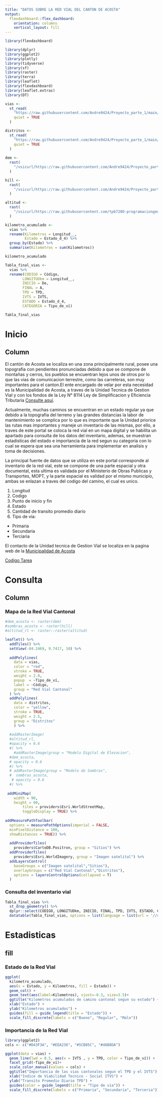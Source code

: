 ```yaml
---
title: "DATOS SOBRE LA RED VIAL DEL CANTON DE ACOSTA"
output: 
  flexdashboard::flex_dashboard:
    orientation: columns
    vertical_layout: fill
---
```


```r
library(flexdashboard)
```

```r
library(dplyr)
library(ggplot2)
library(plotly)
library(tidyverse)
library(sf)
library(raster)
library(terra)
library(leaflet)
library(flexdashboard)
library(leaflet.extras)
library(DT)

```



```r

vias <-
  st_read(
    "https://raw.githubusercontent.com/Andre9424/Proyecto_parte_1/main/redvialWGS84.geojson",
    quiet = TRUE
  )

distritos <-
  st_read(
    "https://raw.githubusercontent.com/Andre9424/Proyecto_parte_1/main/distritoWGS84.geojson",
    quiet = TRUE
  )
   
dem <-
  rast(
    "/vsicurl/https://raw.githubusercontent.com/Andre9424/Proyecto_parte_1/main/DemAcostaWGS84.tif"
  )

hill <-
  rast(
    "/vsicurl/https://raw.githubusercontent.com/Andre9424/Proyecto_parte_1/main/SombraAcostaWGS84.tif"
  )

altitud <-
  rast(
    "/vsicurl/https://raw.githubusercontent.com/tpb728O-programaciongeoespacialr/2021ii/master/datos/worldclim/altitud.tif"
  )


```

```r

kilometro_acumulado <-
  vias %>%
  rename(Kilometros = Longitud__,
         Estado = Estado_d_4) %>%
  group_by(Estado) %>%
  summarise(Kilometros = sum(Kilometros))

kilometro_acumulado

```

```r
Tabla_final_vias <-
  vias %>%
  rename(CODIGO = Código,
        LONGITUDkm = Longitud__,
        INICIO = De,
        FINAL = A,
        TPD = TPD,
        IVTS = IVTS,
        ESTADO = Estado_d_4,
        CATEGORIA = Tipo_de_ví)

Tabla_final_vias

```
Inicio
=======================================================================
Column {data-width=500}
-----------------------------------------------------------------------


El cantón de Acosta se localiza en una zona principalmente rural, posee una topografia 
con pendientes pronunciadas debido a que se compone de montañas y cerros, los pueblos 
se encuentran lejos unos de otros por lo que las vias de comunicacion terrestre, como 
las carreteras, son muy importantes para el canton.El ente encargado de velar por esta necesidad 
es la Municipalidad de Acosta, a traves de la Unidad Tecnica de Gestion Vial y con los fondos 
de la Ley N° 8114 Ley de Simplificacion y Eficiencia Tributaria [Consulte aquí](http://www.pgrweb.go.cr/SCIJ/Busqueda/Normativa/Normas/nrm_texto_completo.aspx?param1=NRTC&nValor1=1&nValor2=46631&nValor3=99456&strTipM=TC). 

Actualmente, muchas caminos se encuentran en un estado regular ya que debido a la topografia del terreno 
y las grandes distancias la labor de mantenimiento se complica por lo que es importante que la Unidad priorice las rutas mas importantes
y maneje un inventario de las mismas, por ello, a traves de este portal se coloca la red vial en un mapa digital y se habilita un apartado para consulta de los datos del inventario, ademas, se muestran estadisticas del estado e importancia de la red segun su categoria con lo cual se 
espera que sea una herramienta para implementar en analisis y toma de decisiones.


La principal fuente de datos que se utiliza en este portal corresponde al inventario de la red vial, este se compone de una parte espacial y otra 
documental, esta ultima es validada por el Ministerio de Obras Publicas y Transportes, MOPT, y la parte espacial es validad por el mismo municipio, ambas se enlazan a traves del codigo del camino, el cual es unico. 


1) Longitud
2) Codigo
3) Punto de inicio y fin
4) Estado
5) Cantidad de transito promedio diario
6) Tipo de via:
  + Primaria
  + Secundaria
  + Terciaria
  
El contacto de la Unidad tecnica de Gestion Vial se localiza en la pagina web de la [Municipalidad de Acosta](https://www.acosta.go.cr/index.php/contactenos)

[Codigo Tarea](https://github.com/Andre9424/Tablero_AndreinaParte1.git)


Consulta
=======================================================================

Column {data-width=500}
-----------------------------------------------------------------------

### Mapa de la Red Vial Cantonal

```r

#dem_acosta <- raster(dem)
#sombras_acosta <- raster(hill)
#altitud_rl <- raster::raster(altitud)

leaflet() %>%
  addTiles() %>% 
  setView(-84.2469, 9.7417, 10) %>%
  
  addPolylines(
    data = vias,
    color = "red",
    stroke = TRUE,
    weight = 2.0,
    popup  = ~Tipo_de_ví,
    label = ~Código,
    group = "Red Vial Cantonal"
  ) %>%
  addPolylines(
    data = distritos,
    color = "yellow",
    stroke = TRUE,
    weight = 2.5,
    group = "Distritos"
    ) %>%
  
  #addRasterImage(
  #altitud_rl, 
  #opacity = 0.6
  #) %>%    
    #addRasterImage(group = "Modelo Digital de Elevacion",
  #dem_acosta, 
  # opacity = 0.6
  #) %>%    
  # addRasterImage(group = "Modelo de Sombras",
  #  sombras_acosta, 
   # opacity = 0.6
  #) %>% 
  
 addMiniMap( 
    width = 90,
    height = 90,
		tiles = providers$Esri.WorldStreetMap,
		toggleDisplay = TRUE) %>%
  
addMeasurePathToolbar(
  options = measurePathOptions(imperial = FALSE,
  minPixelDistance = 100,
  showDistances = TRUE)) %>%
 
  addProviderTiles(
    providers$CartoDB.Positron, group = "Sitios") %>%
  addProviderTiles(
    providers$Esri.WorldImagery, group = "Imagen satelital") %>%
  addLayersControl(
    baseGroups = c("Imagen satelital","Sitios"),
    overlayGroups = c("Red Vial Cantonal","Distritos"),
    options = layersControlOptions(collapsed = T)
  )

```

### Consulta del inventario vial

```r
Tabla_final_vias %>%
  st_drop_geometry() %>%
  dplyr::select(CODIGO, LONGITUDkm, INICIO, FINAL, TPD, IVTS, ESTADO, CATEGORIA) %>%
  datatable(Tabla_final_vias, options = list(language = list(url = '//cdn.datatables.net/plug-ins/1.11.3/i18n/es_es.json'), pageLength = 5))

```


Estadisticas
=======================================================================

fill {data-width=500}
-----------------------------------------------------------------------

### Estado de la Red Vial

```r
ggplot(
  kilometro_acumulado, 
  aes(x = Estado, y = Kilometros, fill = Estado)) +
  geom_col() +
  geom_text(aes(label=Kilometros), vjust=-0.3, size=3.5)+
  ggtitle("Kilometros acumulados de camino cantonal segun su estado") +
  xlab("Estado") +
  ylab("Kilometros acumulados") +
  guides(fill = guide_legend(title = "Estado")) +
  scale_fill_discrete(labels = c("Bueno", "Regular", "Malo"))

```

### Importancia de la Red Vial

```r

library(ggplot2)
cols <- c("#D43F3A", "#EEA236", "#5CB85C", "#46B8DA")

ggplot(data = vias) +
  geom_line(lwd = 0.5, aes(x = IVTS , y = TPD, color = Tipo_de_ví)) + 
  facet_grid(~Tipo_de_ví)+
  scale_color_manual(values = cols) +
  ggtitle("Importancia de las vias cantonales segun el TPD y el IVTS") +
  xlab("Indice de Viabilidad Tecnico - Social ITVS") +
  ylab("Transito Promedio Diario TPD") +
  guides(color = guide_legend(title = "Tipo de via")) +
  scale_fill_discrete(labels = c("Primaria", "Secundaria", "Terceria"))

```

